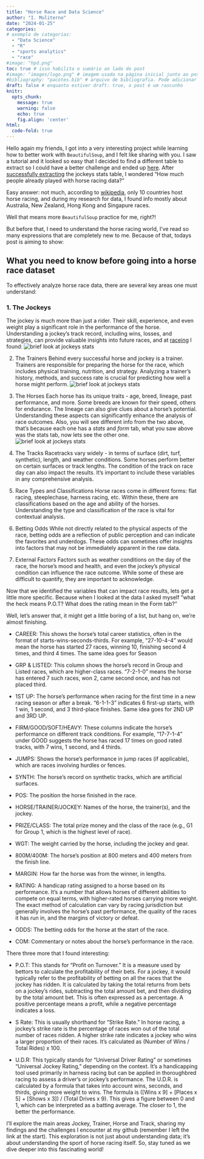 ```yaml
---
title: "Horse Race and Data Science"
author: "I. Muliterno"
date: "2024-01-25" 
categories: 
# exemplo de categorias:
  - "Data Science"
  - "R"
  - "sports analytics"
  - "race"
#image: "hpd.png"  
toc: true # isso habilita o sumário ao lado do post
#image: "images/logo.png" # imagem usada na página inicial junto ao post
#bibliography: "pacotes.bib" # arquivo de bibliografia. Pode adicionar mais arquivos!
draft: false # enquanto estiver draft: true, o post é um rascunho
knitr: 
  opts_chunk: 
    message: true
    warning: false
    echo: true
    fig.align: 'center'
html:
  code-fold: true
---
```


Hello again my friends, I got into a very interesting project while learning how to better work with `BeautifulSoup`, and I felt like sharing with you. I saw a tutorial and it looked so easy that I decided to find a different table to extract so I could have a better challenge and ended up [here](http://www.racebase.co.nz/jockthis.htm). After [successfully extracting](https://github.com/IanniMuliterno/Webscrapping-lesson-with-BeautifulSoup) the jockeys stats table, I wondered "How much people already played with horse racing data?" 

Easy answer: not much, according to [wikipedia](https://en.wikipedia.org/wiki/Horse_racing), only 10 countries host horse racing, and during my research for data, I found info mostly about Australia, New Zealand, Hong Kong and Singapure races. 

Well that means more `BeautifulSoup` practice for me, right?!

But before that, I need to understand the horse racing world, I've read so many expressions that are completely new to me. Because of that, todays post is aiming to show:

## **What you need to know before going into a horse race dataset**

To effectively analyze horse race data, there are several key areas one must understand:

### 1. The Jockeys
The jockey is much more than just a rider. Their skill, experience, and even weight play a significant role in the performance of the horse. Understanding a jockey's track record, including wins, losses, and strategies, can provide valuable insights into future races, and at [raceing](https://www.racing.com) I found:
![](/jockey_stats.PNG "brief look at jockeys stats")

2. The Trainers
Behind every successful horse and jockey is a trainer. Trainers are responsible for preparing the horse for the race, which includes physical training, nutrition, and strategy. Analyzing a trainer's history, methods, and success rate is crucial for predicting how well a horse might perform.
![](/trainer_Stats.PNG "brief look at jockeys stats")

3. The Horses
Each horse has its unique traits - age, breed, lineage, past performance, and more. Some breeds are known for their speed, others for endurance. The lineage can also give clues about a horse's potential. Understanding these aspects can significantly enhance the analysis of race outcomes. Also, you will see different info from the two above, that's because each one has a *stats* and *form* tab, what you saw above was the stats tab, now lets see the other one.
![](/horse_form.PNG "brief look at jockeys stats")

4. The Tracks
Racetracks vary widely - in terms of surface (dirt, turf, synthetic), length, and weather conditions. Some horses perform better on certain surfaces or track lengths. The condition of the track on race day can also impact the results. It's important to include these variables in any comprehensive analysis.

5. Race Types and Classifications
Horse races come in different forms: flat racing, steeplechase, harness racing, etc. Within these, there are classifications based on the age and ability of the horses. Understanding the type and classification of the race is vital for contextual analysis.

6. Betting Odds
While not directly related to the physical aspects of the race, betting odds are a reflection of public perception and can indicate the favorites and underdogs. These odds can sometimes offer insights into factors that may not be immediately apparent in the raw data.

7. External Factors
Factors such as weather conditions on the day of the race, the horse's mood and health, and even the jockey's physical condition can influence the race outcome. While some of these are difficult to quantify, they are important to acknowledge.

Now that we identified the variables that can impact race results, lets get a little more specific. Because when I looked at the data I asked myself "what the heck means P.O.T? What does the rating mean in the Form tab?"

Well, let's answer that, it might get a little boring of a list, but hang on, we're almost finishing.

- CAREER: This shows the horse's total career statistics, often in the format of starts-wins-seconds-thirds. For example, "27-10-4-4" would mean the horse has started 27 races, winning 10, finishing second 4 times, and third 4 times. The same idea goes for Season

- GRP & LISTED: This column shows the horse's record in Group and Listed races, which are higher-class races. "7-2-1-0" means the horse has entered 7 such races, won 2, came second once, and has not placed third. 

- 1ST UP: The horse's performance when racing for the first time in a new racing season or after a break. "6-1-1-3" indicates 6 first-up starts, with 1 win, 1 second, and 3 third-place finishes. Same idea goes for 2ND UP and 3RD UP. 

- FIRM/GOOD/SOFT/HEAVY: These columns indicate the horse's performance on different track conditions. For example, "17-7-1-4" under GOOD suggests the horse has raced 17 times on good rated tracks, with 7 wins, 1 second, and 4 thirds.

- JUMPS: Shows the horse's performance in jump races (if applicable), which are races involving hurdles or fences.

- SYNTH: The horse's record on synthetic tracks, which are artificial surfaces.

- POS: The position the horse finished in the race.

- HORSE/TRAINER/JOCKEY: Names of the horse, the trainer(s), and the jockey.

- PRIZE/CLASS: The total prize money and the class of the race (e.g., G1 for Group 1, which is the highest level of race).

- WGT: The weight carried by the horse, including the jockey and gear.

- 800M/400M: The horse's position at 800 meters and 400 meters from the finish line.

- MARGIN: How far the horse was from the winner, in lengths.

- RATING: A handicap rating assigned to a horse based on its performance. It's a number that allows horses of different abilities to compete on equal terms, with higher-rated horses carrying more weight. The exact method of calculation can vary by racing jurisdiction but generally involves the horse's past performance, the quality of the races it has run in, and the margins of victory or defeat.

- ODDS: The betting odds for the horse at the start of the race.

- COM: Commentary or notes about the horse's performance in the race.

There three more that I found interesting:

- P.O.T: This stands for "Profit on Turnover." It is a measure used by bettors to calculate the profitability of their bets. For a jockey, it would typically refer to the profitability of betting on all the races that the jockey has ridden. It is calculated by taking the total returns from bets on a jockey's rides, subtracting the total amount bet, and then dividing by the total amount bet. This is often expressed as a percentage. A positive percentage means a profit, while a negative percentage indicates a loss. 

- S Rate: This is usually shorthand for "Strike Rate." In horse racing, a jockey's strike rate is the percentage of races won out of the total number of races ridden. A higher strike rate indicates a jockey who wins a larger proportion of their races. It's calculated as (Number of Wins / Total Rides) x 100. 

- U.D.R: This typically stands for "Universal Driver Rating" or sometimes "Universal Jockey Rating," depending on the context. It's a handicapping tool used primarily in harness racing but can be applied in thoroughbred racing to assess a driver's or jockey's performance. The U.D.R. is calculated by a formula that takes into account wins, seconds, and thirds, giving more weight to wins. The formula is ([Wins x 9] + [Places x 5] + [Shows x 3]) / (Total Drives x 9). This gives a figure between 0 and 1, which can be interpreted as a batting average. The closer to 1, the better the performance.

I'll explore the main areas Jockey, Trainer, Horse and Track, sharing my findings and the challenges I encounter at my github (remember I left the link at the start). This exploration is not just about understanding data; it's about understanding the sport of horse racing itself. So, stay tuned as we dive deeper into this fascinating world!